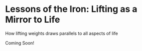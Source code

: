 # Lessons of the Iron: Lifting as a Mirror to Life

How lifting weights draws parallels to all aspects of life

Coming Soon!
